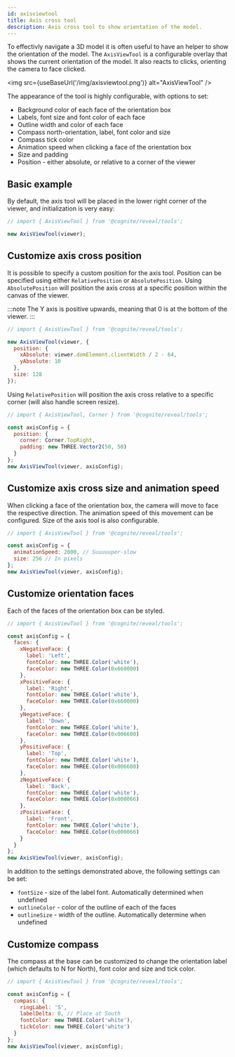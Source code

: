 ```yaml
---
id: axisviewtool
title: Axis cross tool
description: Axis cross tool to show orientation of the model.
---
```



To effectivly navigate a 3D model it is often useful to have an helper to show the orientation of the model. The `AxisViewTool` is
a configurable overlay that shows the current orientation of the model. It also reacts to clicks, orienting the camera to face
clicked.

<img src={useBaseUrl('/img/axisviewtool.png')} alt="AxisViewTool" />

The appearance of the tool is highly configurable, with options to set:
- Background color of each face of the orientation box
- Labels, font size and font color of each face
- Outline width and color of each face
- Compass north-orientation, label, font color and size
- Compass tick color
- Animation speed when clicking a face of the orientation box
- Size and padding
- Position - either absolute, or relative to a corner of the viewer

<DemoWrapper name="Cognite3DViewerDemo" />

## Basic example

By default, the axis tool will be placed in the lower right corner
of the viewer, and initialization is very easy:

```jsx runnable-4x
// import { AxisViewTool } from '@cognite/reveal/tools';

new AxisViewTool(viewer);
```

## Customize axis cross position

It is possible to specify a custom position for the axis tool.
Position can be specified using either `RelativePosition` or `AbsolutePosition`.
Using `AbsolutePosition` will position the axis cross at a specific position within the canvas of the viewer.

:::note
The Y axis is positive upwards, meaning that 0 is at the bottom of the viewer.
:::

```jsx runnable-4x
// import { AxisViewTool } from '@cognite/reveal/tools';

new AxisViewTool(viewer, {
  position: {
    xAbsolute: viewer.domElement.clientWidth / 2 - 64,
    yAbsolute: 10
  },
  size: 128
});
```



Using `RelativePosition` will position the axis cross relative to a specific corner (will also handle screen resize).

```jsx runnable-4x
// import { AxisViewTool, Corner } from '@cognite/reveal/tools';

const axisConfig = {
  position: {
    corner: Corner.TopRight,
    padding: new THREE.Vector2(50, 50)
  }
};
new AxisViewTool(viewer, axisConfig);
```

## Customize axis cross size and animation speed

When clicking a face of the orientation box, the camera will move to face the respective direction.
The animation speed of this movement can be configured. Size of the axis tool is also configurable.


```jsx runnable-4x
// import { AxisViewTool } from '@cognite/reveal/tools';

const axisConfig = {
  animationSpeed: 2000, // Suuuuuper-slow
  size: 256 // In pixels
};
new AxisViewTool(viewer, axisConfig);
```


## Customize orientation faces

Each of the faces of the orientation box can be styled.

```jsx runnable-4x
// import { AxisViewTool } from '@cognite/reveal/tools';

const axisConfig = {
  faces: {
    xNegativeFace: {
      label: 'Left',
      fontColor: new THREE.Color('white'),
      faceColor: new THREE.Color(0x660000)
    },
    xPositiveFace: {
      label: 'Right',
      fontColor: new THREE.Color('white'),
      faceColor: new THREE.Color(0x660000)
    },
    yNegativeFace: {
      label: 'Down',
      fontColor: new THREE.Color('white'),
      faceColor: new THREE.Color(0x006600)
    },
    yPositiveFace: {
      label: 'Top',
      fontColor: new THREE.Color('white'),
      faceColor: new THREE.Color(0x006600)
    },
    zNegativeFace: {
      label: 'Back',
      fontColor: new THREE.Color('white'),
      faceColor: new THREE.Color(0x000066)
    },
    zPositiveFace: {
      label: 'Front',
      fontColor: new THREE.Color('white'),
      faceColor: new THREE.Color(0x000066)
    }
  }
};
new AxisViewTool(viewer, axisConfig);
```

In addition to the settings demonstrated above, the following settings can be set:
- `fontSize` - size of the label font. Automatically determined when undefined
- `outlineColor` - color of the outline of each of the faces
- `outlineSize` - width of the outline. Automatically determine when undefined

## Customize compass

The compass at the base can be customized to change the orientation label (which
defaults to N for North), font color and size and tick color.


```jsx runnable-4x
// import { AxisViewTool } from '@cognite/reveal/tools';

const axisConfig = {
  compass: {
    ringLabel: 'S',
    labelDelta: 0, // Place at South
    fontColor: new THREE.Color('white'),
    tickColor: new THREE.Color('white')
  }
};
new AxisViewTool(viewer, axisConfig);
```
